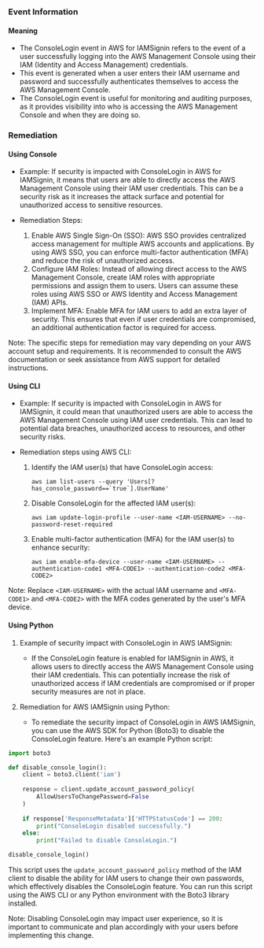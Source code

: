 
### Event Information

#### Meaning

- The ConsoleLogin event in AWS for IAMSignin refers to the event of a user successfully logging into the AWS Management Console using their IAM (Identity and Access Management) credentials.
- This event is generated when a user enters their IAM username and password and successfully authenticates themselves to access the AWS Management Console.
- The ConsoleLogin event is useful for monitoring and auditing purposes, as it provides visibility into who is accessing the AWS Management Console and when they are doing so.

### Remediation

#### Using Console

- Example: If security is impacted with ConsoleLogin in AWS for IAMSignin, it means that users are able to directly access the AWS Management Console using their IAM user credentials. This can be a security risk as it increases the attack surface and potential for unauthorized access to sensitive resources.

- Remediation Steps:
  1. Enable AWS Single Sign-On (SSO): AWS SSO provides centralized access management for multiple AWS accounts and applications. By using AWS SSO, you can enforce multi-factor authentication (MFA) and reduce the risk of unauthorized access.
  2. Configure IAM Roles: Instead of allowing direct access to the AWS Management Console, create IAM roles with appropriate permissions and assign them to users. Users can assume these roles using AWS SSO or AWS Identity and Access Management (IAM) APIs.
  3. Implement MFA: Enable MFA for IAM users to add an extra layer of security. This ensures that even if user credentials are compromised, an additional authentication factor is required for access.

Note: The specific steps for remediation may vary depending on your AWS account setup and requirements. It is recommended to consult the AWS documentation or seek assistance from AWS support for detailed instructions.

#### Using CLI

- Example: If security is impacted with ConsoleLogin in AWS for IAMSignin, it could mean that unauthorized users are able to access the AWS Management Console using IAM user credentials. This can lead to potential data breaches, unauthorized access to resources, and other security risks.

- Remediation steps using AWS CLI:
  1. Identify the IAM user(s) that have ConsoleLogin access:
     ```
     aws iam list-users --query 'Users[?has_console_password==`true`].UserName'
     ```

  2. Disable ConsoleLogin for the affected IAM user(s):
     ```
     aws iam update-login-profile --user-name <IAM-USERNAME> --no-password-reset-required
     ```

  3. Enable multi-factor authentication (MFA) for the IAM user(s) to enhance security:
     ```
     aws iam enable-mfa-device --user-name <IAM-USERNAME> --authentication-code1 <MFA-CODE1> --authentication-code2 <MFA-CODE2>
     ```

Note: Replace `<IAM-USERNAME>` with the actual IAM username and `<MFA-CODE1>` and `<MFA-CODE2>` with the MFA codes generated by the user's MFA device.

#### Using Python

1. Example of security impact with ConsoleLogin in AWS IAMSignin:
   - If the ConsoleLogin feature is enabled for IAMSignin in AWS, it allows users to directly access the AWS Management Console using their IAM credentials. This can potentially increase the risk of unauthorized access if IAM credentials are compromised or if proper security measures are not in place.

2. Remediation for AWS IAMSignin using Python:
   - To remediate the security impact of ConsoleLogin in AWS IAMSignin, you can use the AWS SDK for Python (Boto3) to disable the ConsoleLogin feature. Here's an example Python script:

```python
import boto3

def disable_console_login():
    client = boto3.client('iam')
    
    response = client.update_account_password_policy(
        AllowUsersToChangePassword=False
    )
    
    if response['ResponseMetadata']['HTTPStatusCode'] == 200:
        print("ConsoleLogin disabled successfully.")
    else:
        print("Failed to disable ConsoleLogin.")

disable_console_login()
```

This script uses the `update_account_password_policy` method of the IAM client to disable the ability for IAM users to change their own passwords, which effectively disables the ConsoleLogin feature. You can run this script using the AWS CLI or any Python environment with the Boto3 library installed.

Note: Disabling ConsoleLogin may impact user experience, so it is important to communicate and plan accordingly with your users before implementing this change.

